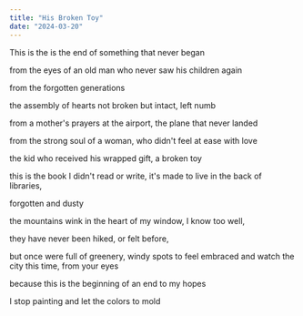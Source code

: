```yaml
---
title: "His Broken Toy"
date: "2024-03-20"
---
```


This is the is the end of something that never began

from the eyes of an old man who never saw his children again 

from the forgotten generations 

the assembly of hearts not broken but intact, left numb

from a mother's prayers at the airport, the plane that never landed

from the strong soul of a woman, who didn't feel at ease with love 

the kid who received his wrapped gift, a broken toy

this is the book I didn't read or write, it's made to live in the back of libraries,

forgotten and dusty 

the mountains wink in the heart of my window, I know too well,

they have never been hiked, or felt before,

but once were full of greenery, windy spots to feel embraced and watch the city this time, from your eyes

because this is the beginning of an end to my hopes

I stop painting and let the colors to mold 